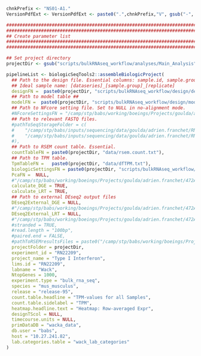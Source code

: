 <!-- Set the chnkPrefix to make all chunks unique in the overall folder -->
```r
chnkPrefix <- "NS01-A1."
VersionPdfExt <- VersionPdfExt <- paste0(".",chnkPrefix,"V", gsub("-", "", Sys.Date()), ".pdf")

```

<!-- In this part we collect project parameters and create a biolgic object -->

```r

###############################################################################
###############################################################################
## Create parameter list                                                     ##
###############################################################################
###############################################################################

## Set project directory
projectDir <- gsub("scripts/bulkRNAseq_workflow/analyses/Main_Analysis", "", getwd())

pipelineList <- biologicSeqTools2::assembleBiologicProject(
  ## Path to the design file. Essential columns: sample.id, sample.group, dataseries. ##
  ## Ideal sample name: [dataseries]_[sample.group]_[replicate]
  designFN =  paste0(projectDir, "scripts/bulkRNAseq_workflow/design/design.table.txt"),
  ## Path to model table ##
  modelFN =  paste0(projectDir, "scripts/bulkRNAseq_workflow/design/model.table.txt"),
  ## Path to NFcore setting file. Set to NULL in no-alignment mode.
  #NFcoreSettingsFN = "/camp/stp/babs/working/boeings/Projects/goulda/adrien.franchet/472A_brains_from_drosophila_larvae_RN21220/workdir/bulkRNAseq_workflow/design/RN21220test.NFcore.samplesheet.file.csv",
  ## Path to relevant FASTQ files.
  #pathToSeqStorageFolder = c(
  #    "/camp/stp/babs/inputs/sequencing/data/goulda/adrien.franchet/RN21220/primary_data/211203_A01366_0104_AH3WVGDMXY/fastq/",
  #    "/camp/stp/babs/inputs/sequencing/data/goulda/adrien.franchet/RN21220/primary_data/211130_A01366_0101_BH3YWKDMXY/fastq/"
  #),
  ## Path to RSEM count table. Essential.
  countTableFN = paste0(projectDir, "data/rsem.count.txt"),
  ## Path to TPM table.
  TpmTableFN =   paste0(projectDir, "data/dfTPM.txt"),
  biologicSettingsFN = paste0(projectDir, "scripts/bulkRNAseq_workflow/design/biologic.settings.file.csv"),
  PcaFN =  NULL,
  #"/camp/stp/babs/working/boeings/Projects/goulda/adrien.franchet/472A_brains_from_drosophila_larvae_RN21220/workdir/data/dfPca.txt",
  calculate_DGE = TRUE,
  calculate_LRT = TRUE,
  ## Path to external DEseq2 output files
  DEseq2External_DGE = NULL,
  #"/camp/stp/babs/working/boeings/Projects/goulda/adrien.franchet/472A_brains_from_drosophila_larvae_RN21220/workdir/data/DEseq2External_DGE/",
  DEseq2External_LRT = NULL,
  #"/camp/stp/babs/working/boeings/Projects/goulda/adrien.franchet/472A_brains_from_drosophila_larvae_RN21220/workdir/data/DEseq2External_LRT/",
  #stranded = TRUE,
  #read.length = "100bp",
  #paired.end = FALSE,
  #pathToRSEMresultsFiles = paste0("/camp/stp/babs/working/boeings/Projects/goulda/adrien.franchet/472_brains_from_drosophila_larvae_RN21220/workdir/", "RSEM/Ensembl/"),
  projectFolder = projectDir,
  experiment_id = "RN22209",
  project_name = "Type I Interferon",
  lims.id = "RN22209",
  labname = "Wack",
  NtopGenes = 1000,
  experiment.type = "bulk_rna_seq",
  species = "mus_musculus",
  release = "release-95",
  count.table.headline = "TPM-values for all Samples",
  count.table.sidelabel = "TPM",
  heatmap.headline.text = "Heatmap: Row-averaged Expr",
  designTScol = NULL,
  timecourse.units = NULL,
  primDataDB = "wacka_data",
  db.user = "babs",
  host = "10.27.241.82",
  lab.categories.table = "wack_lab_categories"
)


```

